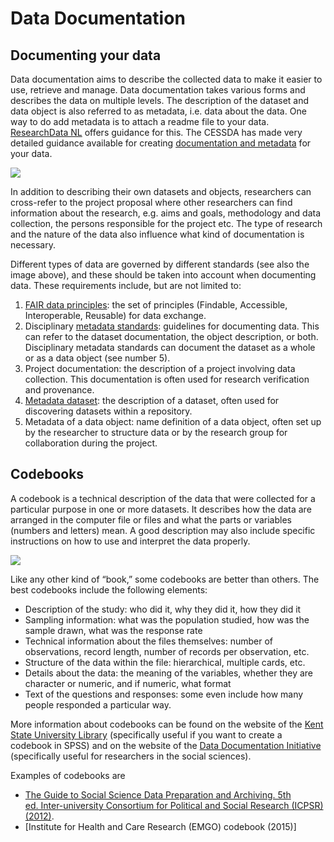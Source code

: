 # Data Documentation

## Documenting your data

Data documentation aims to describe the collected data to make it easier to use, retrieve and manage. Data documentation takes various forms and describes the data on multiple levels. The description of the dataset and data object is also referred to as metadata, i.e. data about the data. One way to do add metadata is to attach a readme file to your data. [ResearchData NL](https://researchdata.nl/en/services/datamanagement/) offers guidance for this. The CESSDA has made very detailed guidance available for creating [documentation and metadata](https://www.cessda.eu/Training/Training-Resources/Library/Data-Management-Expert-Guide/2.-Organise-Document/Documentation-and-metadata) for your data.

![](https://libapps-eu.s3.amazonaws.com/accounts/62029/images/Metadata.png) 

In addition to describing their own datasets and objects, researchers can cross-refer to the project proposal where other researchers can find information about the research, e.g. aims and goals, methodology and data collection, the persons responsible for the project etc. The type of research and the nature of the data also influence what kind of documentation is necessary.

Different types of data are governed by different standards (see also the image above), and these should be taken into account when documenting data. These requirements include, but are not limited to:

1. [FAIR data principles](../pathways/document-and-preserve.html#metadata#fair-principles): the set of principles (Findable, Accessible, Interoperable, Reusable) for data exchange.
2. Disciplinary [metadata standards](../pathways/document-and-preserve.html#metadata): guidelines for documenting data. This can refer to the dataset documentation, the object description, or both. Disciplinary metadata standards can document the dataset as a whole or as a data object (see number 5).
3. Project documentation: the description of a project involving data collection. This documentation is often used for research verification and provenance.
4. [Metadata dataset](../pathways/document-and-preserve.html#metadata-datasets): the description of a dataset, often used for discovering datasets within a repository.
5. Metadata of a data object: name definition of a data object, often set up by the researcher to structure data or by the research group for collaboration during the project.

## Codebooks

A codebook is a technical description of the data that were collected for a particular purpose in one or more datasets. It describes how the data are arranged in the computer file or files and what the parts or variables (numbers and letters) mean. A good description may also include specific instructions on how to use and interpret the data properly.

![](https://libapps-eu.s3.amazonaws.com/accounts/46351/images/pivot-table-layout-in-excel-2003.gif)

Like any other kind of "book," some codebooks are better than others. The best codebooks include the following elements:

* Description of the study: who did it, why they did it, how they did it
* Sampling information: what was the population studied, how was the sample drawn, what was the response rate
* Technical information about the files themselves: number of observations, record length, number of records per observation, etc.
* Structure of the data within the file: hierarchical, multiple cards, etc.
* Details about the data: the meaning of the variables, whether they are character or numeric, and if numeric, what format
* Text of the questions and responses: some even include how many people responded a particular way.

More information about codebooks can be found on the website of the [Kent State University Library](https://libguides.library.kent.edu/SPSS/Codebooks) (specifically useful if you want to create a codebook in SPSS) and on the website of the [Data Documentation Initiative](https://ddialliance.org/training/getting-started-new-content/create-a-codebook) (specifically useful for researchers in the social sciences).

Examples of codebooks are

* [The Guide to Social Science Data Preparation and Archiving. 5th ed. Inter-university Consortium for Political and Social Research (ICPSR) (2012)](http://www.icpsr.umich.edu/files/deposit/dataprep.pdf).
* [Institute for Health and Care Research (EMGO) codebook (2015)]
